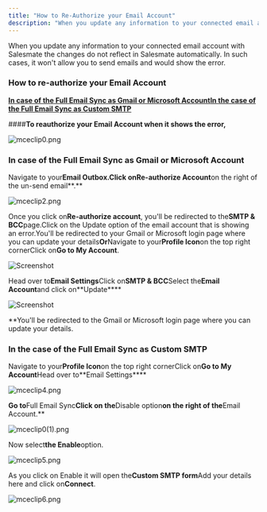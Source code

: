 ```yaml
---
title: "How to Re-Authorize your Email Account"
description: "When you update any information to your connected email account with Salesmate the changes do not reflect in Salesmate automatically. In such cases, i..."
---
```


When you update any information to your connected email account with Salesmate the changes do not reflect in Salesmate automatically. In such cases, it won't allow you to send emails and would show the error.

### How to re-authorize your Email Account

[**In case of the Full Email Sync as Gmail or Microsoft Account**](https://support.salesmate.io/hc/en-us/articles/19259504731801-How-to-Re-Authorize-your-Email-Account#h_01H27TKGE48VVNH0BDGQH219C6)[**In the case of the Full Email Sync as Custom SMTP**](https://support.salesmate.io/hc/en-us/articles/19259504731801-How-to-Re-Authorize-your-Email-Account#h_01H27TKQFVZX5RGZ0JFH44PDKW)

####**To reauthorize your Email Account when it shows the error,**

![mceclip0.png](./images/mceclip0-3.png)

### In case of the Full Email Sync as Gmail or Microsoft Account

Navigate to your**Email Outbox.**Click on**Re-authorize Account**on the right of the un-send email**.**

![mceclip2.png](./images/mceclip2-3.png)

Once you click on**Re-authorize account**, you'll be redirected to the**SMTP & BCC**page.Click on the Update option of the email account that is showing an error.You'll be redirected to your Gmail or Microsoft login page where you can update your details**Or**Navigate to your**Profile Icon**on the top right cornerClick on**Go to My Account**.

![Screenshot](./images/Screenshot-2023-06-06-at-10.12.41-AM.png)

Head over to**Email Settings**Click on**SMTP & BCC**Select the**Email Account**and click on**Update****

![Screenshot](./images/Screenshot-2023-06-06-at-10.29.47-AM.png)

**You'll be redirected to the Gmail or Microsoft login page where you can update your details.

### In the case of the Full Email Sync as Custom SMTP

Navigate to your**Profile Icon**on the top right cornerClick on**Go to My Account**Head over to**Email Settings****

![mceclip4.png](./images/mceclip4.png)

**Go to**Full Email Sync**Click on the**Disable option**on the right of the**Email Account.**

![mceclip0(1).png](./images/mceclip01.png)

Now select**the Enable**option.

![mceclip5.png](./images/mceclip5-2.png)

As you click on Enable it will open the**Custom SMTP form**Add your details here and click on**Connect**.

![mceclip6.png](./images/mceclip6.png)
